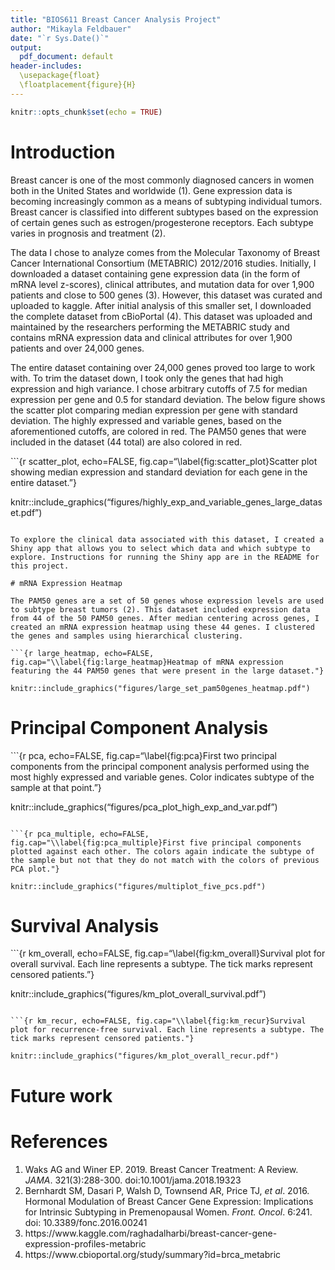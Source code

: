 ---
title: "BIOS611 Breast Cancer Analysis Project"
author: "Mikayla Feldbauer"
date: "`r Sys.Date()`"
output:
  pdf_document: default
header-includes:
  \usepackage{float}
  \floatplacement{figure}{H}
---
```{r setup, include=FALSE}
knitr::opts_chunk$set(echo = TRUE)
```

# Introduction

Breast cancer is one of the most commonly diagnosed cancers in women both in the United States and worldwide (1). Gene expression data is becoming increasingly common as a means of subtyping individual tumors. Breast cancer is classified into different subtypes based on the expression of certain genes such as estrogen/progesterone receptors. Each subtype varies in prognosis and treatment (2).

The data I chose to analyze comes from the Molecular Taxonomy of Breast Cancer International Consortium (METABRIC) 2012/2016 studies. Initially, I downloaded a dataset containing gene expression data (in the form of mRNA level z-scores), clinical attributes, and mutation data for over 1,900 patients and close to 500 genes (3). However, this dataset was curated and uploaded to kaggle. After initial analysis of this smaller set, I downloaded the complete dataset from cBioPortal (4). This dataset was uploaded and maintained by the researchers performing the METABRIC study and contains mRNA expression data and clinical attributes for over 1,900 patients and over 24,000 genes. 

The entire dataset containing over 24,000 genes proved too large to work with. To trim the dataset down, I took only the genes that had high expression and high variance. I chose arbitrary cutoffs of 7.5 for median expression per gene and 0.5 for standard deviation. The below figure shows the scatter plot comparing median expression per gene with standard deviation. The highly expressed and variable genes, based on the aforementioned cutoffs, are colored in red. The PAM50 genes that were included in the dataset (44 total) are also colored in red. 

```{r scatter_plot, echo=FALSE, fig.cap="\\label{fig:scatter_plot}Scatter plot showing median expression and standard deviation for each gene in the entire dataset."}
 
knitr::include_graphics("figures/highly_exp_and_variable_genes_large_dataset.pdf")
```

To explore the clinical data associated with this dataset, I created a Shiny app that allows you to select which data and which subtype to explore. Instructions for running the Shiny app are in the README for this project. 

# mRNA Expression Heatmap

The PAM50 genes are a set of 50 genes whose expression levels are used to subtype breast tumors (2). This dataset included expression data from 44 of the 50 PAM50 genes. After median centering across genes, I created an mRNA expression heatmap using these 44 genes. I clustered the genes and samples using hierarchical clustering. 

```{r large_heatmap, echo=FALSE, fig.cap="\\label{fig:large_heatmap}Heatmap of mRNA expression featuring the 44 PAM50 genes that were present in the large dataset."}
 
knitr::include_graphics("figures/large_set_pam50genes_heatmap.pdf")
```


# Principal Component Analysis

```{r pca, echo=FALSE, fig.cap="\\label{fig:pca}First two principal components from the principal component analysis performed using the most highly expressed and variable genes. Color indicates subtype of the sample at that point."}
 
knitr::include_graphics("figures/pca_plot_high_exp_and_var.pdf")
```

```{r pca_multiple, echo=FALSE, fig.cap="\\label{fig:pca_multiple}First five principal components plotted against each other. The colors again indicate the subtype of the sample but not that they do not match with the colors of previous PCA plot."}
 
knitr::include_graphics("figures/multiplot_five_pcs.pdf")
```

# Survival Analysis

```{r km_overall, echo=FALSE, fig.cap="\\label{fig:km_overall}Survival plot for overall survival. Each line represents a subtype. The tick marks represent censored patients."}
 
knitr::include_graphics("figures/km_plot_overall_survival.pdf")
```

```{r km_recur, echo=FALSE, fig.cap="\\label{fig:km_recur}Survival plot for recurrence-free survival. Each line represents a subtype. The tick marks represent censored patients."}
 
knitr::include_graphics("figures/km_plot_overall_recur.pdf")
```

# Future work

# References

1. Waks AG and Winer EP. 2019. Breast Cancer Treatment: A Review. *JAMA*. 321(3):288-300. doi:10.1001/jama.2018.19323
2. Bernhardt SM, Dasari P, Walsh D, Townsend AR, Price TJ, *et al*. 2016. Hormonal Modulation of Breast Cancer Gene Expression: Implications for Intrinsic Subtyping in Premenopausal Women. *Front. Oncol*. 6:241. doi: 10.3389/fonc.2016.00241
3. https://www.kaggle.com/raghadalharbi/breast-cancer-gene-expression-profiles-metabric
4. https://www.cbioportal.org/study/summary?id=brca_metabric 


